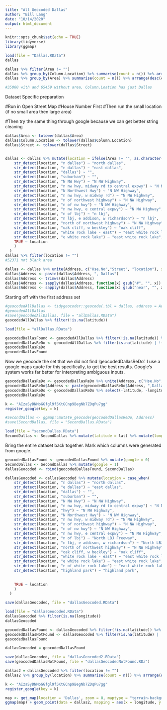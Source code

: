 ```yaml
---
title: "All Geocoded Dallas"
author: "Bill Lang"
date: "10/14/2020"
output: html_document
---
```


```r
knitr::opts_chunk$set(echo = TRUE)
library(tidyverse)
library(ggmap)
```

```r
load(file = "Dallas.RData")
dallas

dallas %>% filter(Area != "")
dallas %>% group_by(Column.Location) %>% summarise(count = n()) %>% arrange(desc(count))
dallas %>% group_by(Area) %>% summarise(count = n()) %>% arrange(desc(count))

#35000 with and 65459 without area, Column.Loation has just Dallas
```

Dataset Specific preparation


#Run in Open Street Map
#House Number First
#Then run the small location (if no small area then large area)

#Then try the same thing through google because we can get better string cleaning


```r
dallas$Area <- tolower(dallas$Area)
dallas$Column.Location <- tolower(dallas$Column.Location)
dallas$Street <- tolower(dallas$Street)


dallas <- dallas %>% mutate(location = ifelse(Area != "", as.character(Area), as.character(Column.Location))) %>%   mutate(location = case_when(
    str_detect(location, "n dallas") ~ "north dallas",
    str_detect(location, "e dallas") ~ "east dallas",
    str_detect(location, "dallas") ~ "",
    str_detect(location, "suburban") ~ "",
    str_detect(location, "N NW Hwy") ~ "N NW Highway",
    str_detect(location, "n nw hwy, midway rd to central expwy") ~ "N NW Highway",
    str_detect(location, "N Northwest Hwy") ~ "N NW Highway",
    str_detect(location, "n nw hwy, w midway rd") ~ "N NW Highway",
    str_detect(location, "n of northwest highway") ~ "N NW Highway",
    str_detect(location, "n of nw hwy") ~ "N NW Highway",
    str_detect(location, "n nw hwy, e central expwy") ~ "N NW Highway",
    str_detect(location, "n of lbj") ~ "n lbj",
    str_detect(location, "n lbj, e addison, w richardson") ~ "n lbj",
    str_detect(location, "north of northwest highway") ~ "N NW Highway",
    str_detect(location, "oak cliff, w beckley") ~ "oak cliff",
    str_detect(location, "white rock lake - east") ~ "east white rock lake",
    str_detect(location, "e white rock lake") ~ "east white rock lake",
    TRUE ~ location
    )
  )
dallas %>% filter(location != "")
#52371 not blank area

dallas <- dallas %>% unite(Address, c("Hse.No","Street", "location"), sep = " ",remove = FALSE)
dallas$Address <- paste(dallas$Address, ", Dallas")
dallas$Address <- trimws(dallas$Address)
dallas$Address <- sapply(dallas$Address, function(x) gsub("#", "", x))
dallas$Address <- sapply(dallas$Address, function(x) gsub("near", "", x))

```


Starting off with the first address set

```r
#geocodedAllDallas <- tidygeocoder::geocode(.tbl = dallas, address = Address, method = "osm", lat = latitude, long = longitude)
#geocodedAllDallas
#save(geocodedAllDallas, file = "allDallas.RData")
geocodedAllDallas %>% filter(!is.na(latitude))
```

```r
load(file = "allDallas.RData")
```

```r
geocodedDallasFound <- geocodedAllDallas %>% filter(!is.na(latitude)) %>% filter( ((latitude > 32 & latitude < 34) & (longitude > -98 & longitude < -96)) )
geocodedDallasReDo <- geocodedAllDallas %>% filter(is.na(latitude) | !((latitude > 32 & latitude < 34) & (longitude > -98 & longitude < -96)) )
geocodedDallasReDo
geocodedDallasFound 
```

Now we geocode the set that we did not find 'geocodedDallasReDo'. I use a google maps quote for this specifically, to get the best results. Google's system works far better for interpreting ambiguous inputs.

```r
geocodedDallasReDo <- geocodedDallasReDo %>% unite(Address, c("Hse.No","Street"), sep = " ",remove = FALSE)
geocodedDallasReDo$Address <- paste(geocodedDallasReDo$Address, ",Dallas, Texas") 
geocodedDallasReDo <- geocodedDallasReDo %>% select(-latitude, -longitude)
geocodedDallasReDo
```

```r
k <- "AIzaSyDNMoGGfgl9f5KtGCnp9BegNb7ZDqPu7gg"
register_google(key = k)
```

```r
#SecondDallas <- ggmap::mutate_geocode(geocodedDallasReDo, Address)
#save(SecondDallas, file = "SecondDallas.RData")
```


```r
load(file = "secondDallas.RData")
SecondDallas <- SecondDallas %>% mutate(latitude = lat) %>% mutate(longitude = lon) %>% select(-lat,-lon)
```

Bring the entire dataset back together.
Mark which columns were generated from google.

```r
geocodedDallasFound <- geocodedDallasFound %>% mutate(google = 0)
SecondDallas <- SecondDallas %>% mutate(google = 1)
dallasGeocoded <- rbind(geocodedDallasFound, SecondDallas)

dallasGeocoded <- dallasGeocoded %>% mutate(location = case_when(
    str_detect(location, "n dallas") ~ "north dallas",
    str_detect(location, "e dallas") ~ "east dallas",
    str_detect(location, "dallas") ~ "",
    str_detect(location, "suburban") ~ "",
    str_detect(location, "N NW Hwy") ~ "N NW Highway",
    str_detect(location, "n nw hwy, midway rd to central expwy") ~ "N NW Highway",
    str_detect(location, "hwy") ~ "N NW Highway",
    str_detect(location, "N Northwest Hwy") ~ "N NW Highway",
    str_detect(location, "n nw hwy, w midway rd") ~ "N NW Highway",
    str_detect(location, "n of northwest highway") ~ "N NW Highway",
    str_detect(location, "n of nw hwy") ~ "N NW Highway",
    str_detect(location, "n nw hwy, e central expwy") ~ "N NW Highway",
    str_detect(location, "n of lbj") ~ "North LBJ Freeway",
    str_detect(location, "n lbj, e addison, w richardson") ~ "North LBJ Freeway",
    str_detect(location, "north of northwest highway") ~ "N NW Highway",
    str_detect(location, "oak cliff, w beckley") ~ "oak cliff",
    str_detect(location, "white rock lake - east") ~ "east white rock lake",
    str_detect(location, "e white rock lake") ~ "east white rock lake",
    str_detect(location, "e of white rock lake") ~ "east white rock lake",
    str_detect(location, "highland park") ~ "highland park",
    
    
    TRUE ~ location
    )
  )

save(dallasGeocoded, file = "dallasGeocoded.RData")
```


```r
load(file = "dallasGeocoded.RData")
dallasGeocoded %>% filter(is.na(longitude))
dallasGeocoded

geocodedDallasFound <- dallasGeocoded %>% filter(!is.na(latitude)) %>% filter( ((latitude > 32 & latitude < 34) & (longitude > -98 & longitude < -96)) )
geocodedDallasNotFound <- dallasGeocoded %>% filter(is.na(latitude) | !((latitude > 32 & latitude < 34) & (longitude > -98 & longitude < -96)) )
geocodedDallasFound

dallasGeocoded = geocodedDallasFound
```

```r
save(dallasGeocoded, file = "dallasGeocoded2.RData")
save(geocodedDallasNotFound, file = "dallasGeocodedNotFound.RDa")
```


```r
dallas2 = dallasGeocoded %>% filter(location != "")
dallas2 %>% group_by(location) %>% summarise(count = n()) %>% arrange(desc(count))
```


```r
k <- "AIzaSyDNMoGGfgl9f5KtGCnp9BegNb7ZDqPu7gg"
register_google(key = k)
```


```r
map <- get_map(location = 'Dallas', zoom = 8, maptype = "terrain-background", source = 'google', color = 'color')
ggmap(map) + geom_point(data = dallas2, mapping = aes(x = longitude, y = latitude, color = factor(location)), size = 0.1) + theme(legend.position = "none")

```

